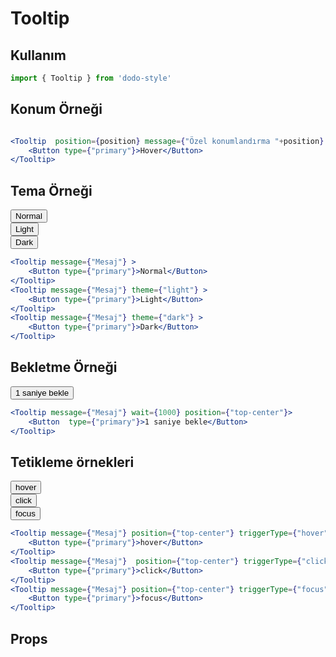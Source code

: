 
<Meta title="Geri Dönüt/Tooltip" />

# Tooltip
## Kullanım
```jsx
import { Tooltip } from 'dodo-style'
```

## Konum Örneği
<Example1/>

```jsx

<Tooltip  position={position} message={"Özel konumlandırma "+position} >
    <Button type={"primary"}>Hover</Button>
</Tooltip>


```

## Tema Örneği
<div style={{display:"flex",flexDirection:"row",alignItems:"center",flexWrap:"wrap"}}>
    <div style={{margin:"5px"}}>
        <Tooltip message={"Mesaj"} position={"top-center"}>
            <Button type={"primary"}>Normal</Button>
        </Tooltip>
    </div>
    <div style={{margin:"5px"}}>
        <Tooltip message={"Mesaj"} theme={"light"} position={"top-center"}>
            <Button type={"primary"}>Light</Button>
        </Tooltip>
    </div>
    <div style={{margin:"5px"}}>
        <Tooltip message={"Mesaj"} theme={"dark"} position={"top-center"}>
            <Button type={"primary"}>Dark</Button>
        </Tooltip>
    </div>
</div>




```jsx
<Tooltip message={"Mesaj"} >
    <Button type={"primary"}>Normal</Button>
</Tooltip>
<Tooltip message={"Mesaj"} theme={"light"} >
    <Button type={"primary"}>Light</Button>
</Tooltip>
<Tooltip message={"Mesaj"} theme={"dark"} >
    <Button type={"primary"}>Dark</Button>
</Tooltip>
```

## Bekletme Örneği
<div style={{display:"flex",flexDirection:"row",alignItems:"center",flexWrap:"wrap"}}>
    <div style={{margin:"5px"}}>
        <Tooltip message={"Mesaj"} wait={1000} position={"top-center"}>
            <Button classList={"whitespace-nowrap"} type={"primary"}>1 saniye bekle</Button>
        </Tooltip>
    </div>
</div>




```jsx
<Tooltip message={"Mesaj"} wait={1000} position={"top-center"}>
    <Button  type={"primary"}>1 saniye bekle</Button>
</Tooltip>
```

## Tetikleme örnekleri

<div style={{display:"flex",flexDirection:"row",alignItems:"center",flexWrap:"wrap"}}>
    <div style={{margin:"5px"}}>
        <Tooltip message={"Mesaj"} position={"top-center"} triggerType={"hover"}>
            <Button type={"primary"}>hover</Button>
        </Tooltip>
    </div>
    <div style={{margin:"5px"}}>
        <Tooltip message={"Mesaj"}  position={"top-center"} triggerType={"click"}>
            <Button type={"primary"}>click</Button>
        </Tooltip>
    </div>
    <div style={{margin:"5px"}}>
        <Tooltip message={"Mesaj"} position={"top-center"} triggerType={"focus"}>
            <Button type={"primary"}>focus</Button>
        </Tooltip>
    </div>
</div>

```jsx
<Tooltip message={"Mesaj"} position={"top-center"} triggerType={"hover"}>
    <Button type={"primary"}>hover</Button>
</Tooltip>
<Tooltip message={"Mesaj"}  position={"top-center"} triggerType={"click"}>
    <Button type={"primary"}>click</Button>
</Tooltip>
<Tooltip message={"Mesaj"} position={"top-center"} triggerType={"focus"}>
    <Button type={"primary"}>focus</Button>
</Tooltip>
```

## Props

<ArgsTable of={Tooltip} />
